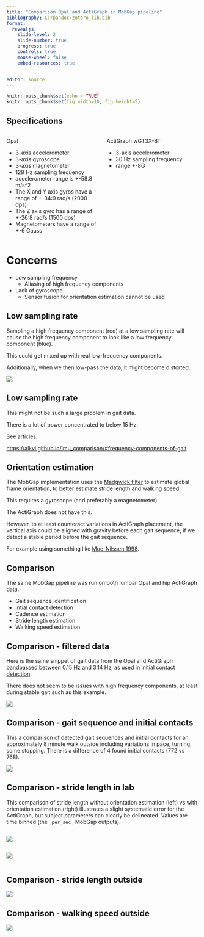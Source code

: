 ```yaml
---
title: "Comparison Opal and ActiGraph in MobGap pipeline"
bibliography: C:/pandoc/zotero_lib.bib
format: 
  revealjs:
    slide-level: 2
    slide-number: true
    progress: true
    controls: true
    mouse-wheel: false
    embed-resources: true


editor: source
---
```


```r
knitr::opts_chunk$set(echo = TRUE)
knitr::opts_chunk$set(fig.width=10, fig.height=5) 

```


## Specifications {.smaller}

:::: {.columns}

::: {.column width="50%"}
Opal

- 3-axis accelerometer
- 3-axis gyroscope
- 3-axis magnetometer
- 128 Hz sampling frequency
- accelerometer range is +-58.8 m/s^2
- The X and Y axis gyros have a range of +-34:9 rad/s (2000 dps)
- The Z axis gyro has a range of +-26:8 rad/s (1500 dps)
- Magnetometers have a range of +-6 Gauss
:::

::: {.column width="50%"}
ActiGraph wGT3X-BT

- 3-axis accelerometer
- 30 Hz sampling frequency
- range +-8G
:::

::::

# Concerns {.smaller}

- Low sampling frequency
    - Aliasing of high frequency components

- Lack of gyroscope
    - Sensor fusion for orientation estimation cannot be used

## Low sampling rate {.smaller}

Sampling a high frequency component (red) at a low sampling rate will cause the high frequency component to look like a low frequency component (blue).

This could get mixed up with real low-frequency components.

Additionally, when we then low-pass the data, it might become distorted.

![](img/alias.png)

## Low sampling rate {.smaller}

This might not be such a large problem in gait data. 

There is a lot of power concentrated to below 15 Hz. 

See articles: 

<https://alkvi.github.io/imu_comparison/#frequency-components-of-gait>

## Orientation estimation {.smaller}

The MobGap implementation uses the [Madgwick filter](https://doi.org/10.1109/ICORR.2011.5975346) to estimate global frame orientation, to better estimate stride length and walking speed.

This requires a gyroscope (and preferably a magnetometer).

The ActiGraph does not have this.

However, to at least counteract variations in ActiGraph placement, the vertical axis could be aligned with gravity before each gait sequence, if we detect a stable period before the gait sequence. 

For example using something like [Moe-Nilssen 1998](https://doi.org/10.1016/S0268-0033(98)00089-8).

## Comparison {.smaller}

The same MobGap pipeline was run on both lumbar Opal and hip ActiGraph data.

- Gait sequence identification
- Intial contact detection
- Cadence estimation
- Stride length estimation
- Walking speed estimation

## Comparison - filtered data {.smaller}

Here is the same snippet of gait data from the Opal and ActiGraph bandpassed between 0.15 Hz and 3.14 Hz, as used in [initial contact detection](https://github.com/mobilise-d/mobgap/blob/main/src/mobgap/initial_contacts/_icd_ionescu.py).

There does not seem to be issues with high frequency components, at least during stable gait such as this example.

![](img/bandpassed_snippet.png)

## Comparison - gait sequence and initial contacts {.smaller}

This a comparison of detected gait sequences and initial contacts for an approximately 8 minute walk outside including variations in pace, turning, some stopping. There is a difference of 4 found initial contacts (772 vs 768).

![](img/ic_detection_outside_subj2.png)

## Comparison - stride length in lab {.smaller}

This comparison of stride length without orientation estimation (left) vs with orientation estimation (right) illustrates a slight systematic error for the ActiGraph, but subject parameters can clearly be delineated. Values are time binned (the `_per_sec_` MobGap outputs).

::: {.column width="50%"}
![](img/lab_stride_length.png)
:::

::: {.column width="50%"}
![](img/lab_global_stride_length.png)
:::

## Comparison - stride length outside {.smaller}

![](img/global_stride_length_comparison.png)

## Comparison - walking speed outside {.smaller}

![](img/global_walk_speed_comparison.png)